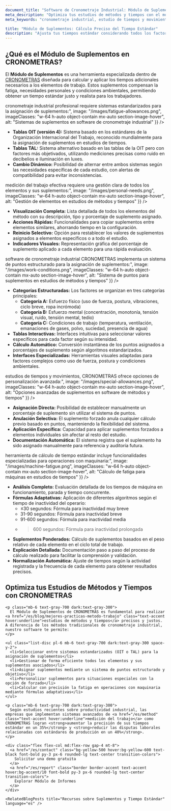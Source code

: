 ```yaml
---
document_title: "Software de Cronometraje Industrial: Módulo de Suplementos para Cálculo Preciso del Tiempo Estándar | CRONOMETRAS"
meta_description: "Optimiza tus estudios de métodos y tiempos con el módulo de Suplementos de CRONOMETRAS. Aplica factores de fatiga, necesidades personales y condiciones de trabajo para un cálculo justo del tiempo estándar."
meta_keywords: "cronometraje industrial, estudio de tiempos y movimientos, métodos y tiempos, medición del trabajo, tiempo estándar, cálculo tiempo estándar, suplementos, fatiga, necesidades personales, condiciones de trabajo, tablas OIT, tablas TAL, suplementos por fatiga, suplementos por descanso"

title: "Módulo de Suplementos: Cálculo Preciso del Tiempo Estándar"
description: "Ajusta tus tiempos estándar considerando todos los factores que afectan al rendimiento humano para obtener estándares justos y realistas."
---
```


<div class="bg-white dark:bg-gray-800 rounded-lg shadow-lg p-8 mb-12">
  <h2 class="text-2xl font-bold mb-4 text-gray-800 dark:text-white">¿Qué es el Módulo de Suplementos en CRONOMETRAS?</h2>

  <p class="mb-6 text-gray-700 dark:text-gray-300">
    El <strong>Módulo de Suplementos</strong> es una herramienta especializada dentro de <a href="/es/features" class="text-accent hover:underline">CRONOMETRAS</a> diseñada para calcular y aplicar los tiempos adicionales necesarios a los elementos de trabajo. Estos suplementos compensan la fatiga, necesidades personales y condiciones ambientales, permitiendo obtener un tiempo estándar justo y realista para los trabajadores.
  </p>
</div>

<Section
  section={{
    title: "Selección de Sistema de Suplementos para Estudios de Tiempos Precisos",
    content:
      "El <strong>cronometraje industrial</strong> profesional requiere sistemas estandarizados para la asignación de suplementos:",
    image: "/images/fatigue-allowances.png",
    imageClasses: "w-64 h-auto object-contain mx-auto section-image-hover",
    alt: "Sistemas de suplementos en software de cronometraje industrial"
  }}
/>

*   **Tablas OIT (versión 4):** Sistema basado en los estándares de la Organización Internacional del Trabajo, reconocido mundialmente para la asignación de suplementos en estudios de tiempos.
*   **Tablas TAL:** Sistema alternativo basado en las tablas de la OIT pero con factores más objetivados, utilizando mediciones precisas como ruido en decibelios e iluminación en luxes.
*   **Cambio Dinámico:** Posibilidad de alternar entre ambos sistemas según las necesidades específicas de cada estudio, con alertas de compatibilidad para evitar inconsistencias.

<Section
  section={{
    title: "Gestión de Elementos para Cálculo Preciso del Tiempo Estándar",
    content:
      "Una <strong>medición del trabajo</strong> efectiva requiere una gestión clara de todos los elementos y sus suplementos:",
    image: "/images/personal-needs.png",
    imageClasses: "w-64 h-auto object-contain mx-auto section-image-hover",
    alt: "Gestión de elementos en estudios de métodos y tiempos"
  }}
/>

*   **Visualización Completa:** Lista detallada de todos los elementos del método con su descripción, tipo y porcentaje de suplemento asignado.
*   **Acciones Rápidas:** Funcionalidades para copiar suplementos entre elementos similares, ahorrando tiempo en la configuración.
*   **Reinicio Selectivo:** Opción para restablecer los valores de suplementos asignados a elementos específicos o a todo el estudio.
*   **Indicadores Visuales:** Representación gráfica del porcentaje de suplemento aplicado a cada elemento para una rápida evaluación.

<Section
  section={{
    title: "Asignación de Suplementos por Puntos para Estudios de Tiempos Objetivos",
    content:
      "El <strong>software de cronometraje industrial</strong> CRONOMETRAS implementa un sistema de puntos estructurado para la asignación de suplementos:",
    image: "/images/work-conditions.png",
    imageClasses: "w-64 h-auto object-contain mx-auto section-image-hover",
    alt: "Sistema de puntos para suplementos en estudios de métodos y tiempos"
  }}
/>

*   **Categorías Estructuradas:** Los factores se organizan en tres categorías principales:
    *   **Categoría A:** Esfuerzo físico (uso de fuerza, postura, vibraciones, ciclo breve, ropa incrómoda)
    *   **Categoría B:** Esfuerzo mental (concentración, monotonía, tensión visual, ruido, tensión mental, tedio)
    *   **Categoría C:** Condiciones de trabajo (temperatura, ventilación, emanaciones de gases, polvo, suciedad, presencia de agua)
*   **Tablas Interactivas:** Interfaces intuitivas para seleccionar valores específicos para cada factor según su intensidad.
*   **Cálculo Automático:** Conversión instantánea de los puntos asignados a porcentajes de suplemento según algoritmos estandarizados.
*   **Interfaces Especializadas:** Herramientas visuales adaptadas para factores complejos como uso de fuerza, postura y condiciones ambientales.

<Section
  section={{
    title: "Forzado de Suplementos y Opciones Avanzadas",
    content:
      "Para situaciones especiales en <strong>estudios de tiempos y movimientos</strong>, CRONOMETRAS ofrece opciones de personalización avanzada:",
    image: "/images/special-allowances.png",
    imageClasses: "w-64 h-auto object-contain mx-auto section-image-hover",
    alt: "Opciones avanzadas de suplementos en software de métodos y tiempos"
  }}
/>

*   **Asignación Directa:** Posibilidad de establecer manualmente un porcentaje de suplemento sin utilizar el sistema de puntos.
*   **Anulación Selectiva:** El suplemento forzado anula cualquier cálculo previo basado en puntos, manteniendo la flexibilidad del sistema.
*   **Aplicación Específica:** Capacidad para aplicar suplementos forzados a elementos individuales sin afectar al resto del estudio.
*   **Documentación Automática:** El sistema registra que el suplemento ha sido asignado manualmente para referencia y auditoría futura.

<Section
  section={{
    title: "Cálculo de Fatiga para Máquinas: Optimización de Tiempos Concurrentes",
    content:
      "La <strong>herramienta de cálculo de tiempo estándar</strong> incluye funcionalidades especializadas para operaciones con maquinaria:",
    image: "/images/machine-fatigue.png",
    imageClasses: "w-64 h-auto object-contain mx-auto section-image-hover",
    alt: "Cálculo de fatiga para máquinas en estudios de tiempos"
  }}
/>

*   **Análisis Completo:** Evaluación detallada de los tiempos de máquina en funcionamiento, parada y tiempo concurrente.
*   **Fórmulas Adaptativas:** Aplicación de diferentes algoritmos según el tiempo de inactividad del operario:
    *   ≤30 segundos: Fórmula para inactividad muy breve
    *   31-90 segundos: Fórmula para inactividad breve
    *   91-600 segundos: Fórmula para inactividad media
    *   >600 segundos: Fórmula para inactividad prolongada
*   **Suplementos Ponderados:** Cálculo de suplementos basados en el peso relativo de cada elemento en el ciclo total de trabajo.
*   **Explicación Detallada:** Documentación paso a paso del proceso de cálculo realizado para facilitar la comprensión y validación.
*   **Normalización Automática:** Ajuste de tiempos según la actividad registrada y la frecuencia de cada elemento para obtener resultados precisos.

<div class="container mx-auto my-12 px-4">
  <div class="bg-white dark:bg-gray-800 rounded-lg shadow-lg p-8">
    <h2 class="text-2xl font-bold mb-6 text-gray-800 dark:text-white">Optimiza tus Estudios de Métodos y Tiempos con CRONOMETRAS</h2>

    <p class="mb-6 text-gray-700 dark:text-gray-300">
      El Módulo de Suplementos de CRONOMETRAS es fundamental para realizar <a href="/es/blog/mejores-practicas-metodo-trabajo" class="text-accent hover:underline">estudios de métodos y tiempos</a> precisos y justos. A diferencia de los métodos tradicionales de cronometraje industrial, nuestro software te permite:
    </p>

    <ul class="list-disc pl-6 mb-6 text-gray-700 dark:text-gray-300 space-y-2">
      <li>Seleccionar entre sistemas estandarizados (OIT o TAL) para la asignación de suplementos</li>
      <li>Gestionar de forma eficiente todos los elementos y sus suplementos asociados</li>
      <li>Asignar suplementos mediante un sistema de puntos estructurado y objetivo</li>
      <li>Personalizar suplementos para situaciones especiales con la opción de forzado</li>
      <li>Calcular con precisión la fatiga en operaciones con maquinaria mediante fórmulas adaptativas</li>
    </ul>

    <p class="mb-6 text-gray-700 dark:text-gray-300">
      Según estudios recientes sobre productividad industrial, las empresas que implementan sistemas avanzados de <a href="/es/method" class="text-accent hover:underline">medición del trabajo</a> como CRONOMETRAS logran <strong>aumentar la precisión de sus tiempos estándar en un 35%</strong> y <strong>reducir las disputas laborales relacionadas con estándares de producción en un 40%</strong>.
    </p>

    <div class="flex flex-col md:flex-row gap-4 mt-8">
      <a href="/es/contact" class="bg-yellow-500 hover:bg-yellow-600 text-black font-bold py-3 px-6 rounded-lg text-center transition-colors">
        Solicitar una demo gratuita
      </a>
      <a href="/es/report" class="border border-accent text-accent hover:bg-accent/10 font-bold py-3 px-6 rounded-lg text-center transition-colors">
        Explorar Módulo de Informes
      </a>
    </div>

    <RelatedBlogPosts title="Recursos sobre Suplementos y Tiempo Estándar" language="es" />
  </div>
</div>
